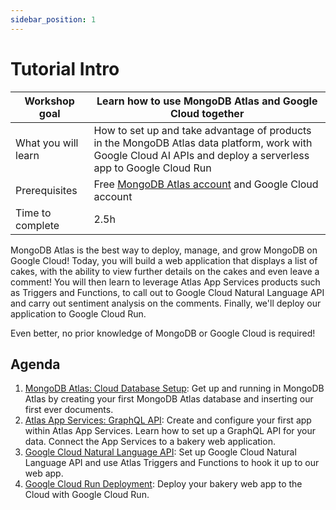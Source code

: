 ```yaml
---
sidebar_position: 1
---
```

# Tutorial Intro


| Workshop goal | Learn how to use MongoDB Atlas and Google Cloud together |
|-|-|
| What you will learn | How to set up and take advantage of products in the MongoDB Atlas data platform, work with Google Cloud AI APIs and deploy a serverless app to Google Cloud Run |
| Prerequisites | Free [MongoDB Atlas account](https://mongodb.com/try?utm_campaign=devrel&utm_source=workshop&utm_medium=cta&utm_content=google_cloud_workshop&utm_term=stanimira.vlaeva) and Google Cloud account |
| Time to complete | 2.5h |

MongoDB Atlas is the best way to deploy, manage, and grow MongoDB on Google Cloud! Today, you will build a web application that displays a list of cakes, with the ability to view further details on the cakes and even leave a comment! You will then learn to leverage Atlas App Services products such as Triggers and Functions, to call out to Google Cloud Natural Language API and carry out sentiment analysis on the comments. Finally, we'll deploy our application to Google Cloud Run.

Even better, no prior knowledge of MongoDB or Google Cloud is required!

## Agenda

1. [MongoDB Atlas: Cloud Database Setup](/docs/category/mongodb-atlas-cloud-database): Get up and running in MongoDB Atlas by creating your first MongoDB Atlas database and inserting our first ever documents.
1. [Atlas App Services: GraphQL API](/docs/category/atlas-app-services): Create and configure your first app within Atlas App Services. Learn how to set up a GraphQL API for your data. Connect the App Services to a bakery web application.
1. [Google Cloud Natural Language API](/docs/category/google-cloud-natural-language-api): Set up Google Cloud Natural Language API and use Atlas Triggers and Functions to hook it up to our web app.
1. [Google Cloud Run Deployment](/docs/category/google-cloud-run): Deploy your bakery web app to the Cloud with Google Cloud Run.
